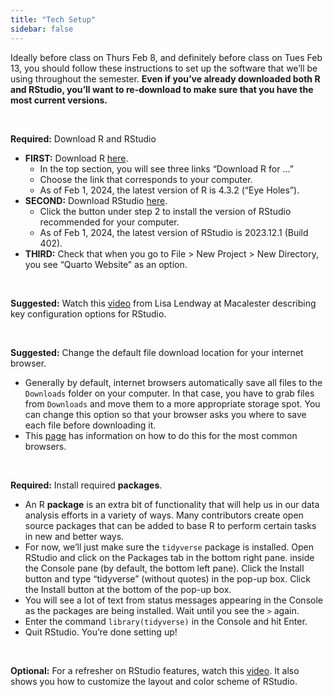 ```yaml
---
title: "Tech Setup"
sidebar: false
---
```


Ideally before class on Thurs Feb 8, and definitely before class on Tues Feb 13, you should follow these instructions to set up the software that we'll be using throughout the semester. **Even if you've already downloaded both R and RStudio, you'll want to re-download to make sure that you have the most current versions.**

<br>

**Required:** Download R and RStudio

- **FIRST:** Download R [here](https://cran.rstudio.com/).
    - In the top section, you will see three links "Download R for ..."
    - Choose the link that corresponds to your computer.
    - As of Feb 1, 2024, the latest version of R is 4.3.2 ("Eye Holes").
- **SECOND:** Download RStudio [here](https://posit.co/download/rstudio-desktop/#download).
    - Click the button under step 2 to install the version of RStudio recommended for your computer.
    - As of Feb 1, 2024, the latest version of RStudio is 2023.12.1 (Build 402).
- **THIRD:** Check that when you go to File > New Project > New Directory, you see "Quarto Website" as an option.

<br>

**Suggested:** Watch this [video](https://www.youtube.com/watch?v=LJiRSPoe8r0) from Lisa Lendway at Macalester describing key configuration options for RStudio.

<br>

**Suggested:** Change the default file download location for your internet browser.

- Generally by default, internet browsers automatically save all files to the `Downloads` folder on your computer. In that case, you have to grab files from `Downloads` and move them to a more appropriate storage spot. You can change this option so that your browser asks you where to save each file before downloading it.
- This [page](https://www.online-tech-tips.com/computer-tips/change-default-download-folder-location-on-any-web-browser/) has information on how to do this for the most common browsers.

<br>

**Required:** Install required **packages**.

- An R **package** is an extra bit of functionality that will help us in our data analysis efforts in a variety of ways.  Many contributors create open source packages that can be added to base R to perform certain tasks in new and better ways.
- For now, we'll just make sure the `tidyverse` package is installed.  Open RStudio and click on  the Packages tab in the bottom right pane.  inside the Console pane (by default, the bottom left pane). Click the Install button and type "tidyverse" (without quotes) in the pop-up box.  Click the Install button at the bottom of the pop-up box. 
- You will see a lot of text from status messages appearing in the Console as the packages are being installed. Wait until you see the `> ` again.
- Enter the command `library(tidyverse)` in the Console and hit Enter.    
- Quit RStudio. You're done setting up!

<br> 

**Optional:** For a refresher on RStudio features, watch this [video](https://www.youtube.com/watch?v=HWnanydsBCs). It also shows you how to customize the layout and color scheme of RStudio.

